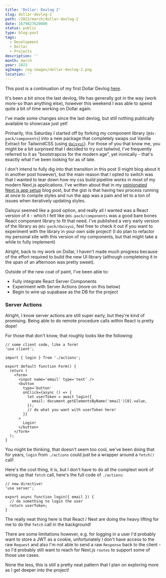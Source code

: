 ```yaml
---
title: 'Dollar: Devlog 2'
slug: dollar-devlog-2
path: /2023/march/dollar-devlog-2
date: 1679827620000
status: public
type: blog-post
tags:
  - Development
  - Dollar
  - Projects
description: ''
month: march
year: 2023
ogImage: /og-images/dollar-devlog-2.png
location: ''
---
```



This post is a continuation of my first Dollar Devlog
[here](/2023/january/dollar-devlog-1).

It's been a bit since the last devlog, life has generally got in the way (work
more-so than anything else), however this weekend I was able to spend quite a
bit of time working on Dollar again.

I've made some changes since the last devlog, but still nothing publically
available to showcase just yet!

Primarily, this Saturday I started off by forking my component library
(`@ds-pack/components`) into a new package that completely swaps out Vanilla
Extract for TailwindCSS (using [`daisyui`](https://daisyui.com/)). For those of
you that know me, you might be a bit surprised that I decided to try out
tailwind, I've frequently referred to it as "bootstrapcss for the modern age",
yet ironically - that's exactly what I've been looking for as of late.

I don't intend to fully dig into that transition in this post (I might blog
about it in another post however), but the main reason that I opted to switch
was that I wanted to tear down how my css build pipeline works in most of my
modern Next.js applications. I've written about that in my
[opinionated Next.js app setup](/2022/december/updated-opinionated-nextjs-setup)
blog post, but the gist is that having two process running at once to compile
styles and run the app was a pain and let to a ton of issues when iteratively
updating styles.

Daisyui seemed like a good option, and really all I wanted was a React version
of it - which I felt like `@ds-pack/components` was a good bare bones React
component library to fit that need. I've published a very early version of the
library as `@ds-pack/daisyui`, feel free to check it out if you want to
experiment with the library in your own side project! (I do plan to refactor my
personal site with this version of my components, but that might take a while to
fully implement)

Alright, back to my work on Dollar, I haven't made much progress because of the
effort required to build the new UI library (although completeing it in the span
of an afternoon was pretty sweet).

Outside of the new coat of paint, I've been able to:

- Fully integrate React Server Components
- Experiment with Server Actions (more on this below)
- Begin to wire up supabase as the DB for the project

### Server Actions

Alright, I know server actions are still super early, but they're kind of
promising. Being able to do remote procedure calls within React is pretty dope!

For those that don't know, that roughly looks like the following:

```tsx
// some client code, like a form!
'use client';

import { login } from './actions';

export default function Form() {
  return (
    <form>
      <input name='email' type='text' />
      <button
        type='button'
        onClick={async () => {
          let userToken = await login({
            email: document.getElementsByName('email')[0].value,
          });
          // do what you want with userToken here!
        }}
      >
        Login!
      </button>
    </form>
  );
}
```

You might be thinking, that doesn't seem too cool, we've been doing that for
years, `login` from `./actions` could just be a wrapper around a `fetch()` call!

Here's the cool thing, it is, but I don't have to do all the complext work of
wiring up that `fetch` call, here's the full code of `./actions`:

```tsx
// new directive!
'use server';

export async function login({ email }) {
  // do something to login the user
  return userToken;
}
```

The really neat thing here is that React / Next are doing the heavy lifting for
me to do the `fetch` call in the background!

There are some limitations however, e.g. for logging in a user I'd probably want
to store a JWT as a cookie, unfortunately I don't have access to the raw
`Request` and also I'm not able to send a raw `Response` back to the client - so
I'd probably still want to reach for Next.js `routes` to support some of those
use cases.

None the less, this is still a pretty neat pattern that I plan on exploring more
as I get deeper into the project!
